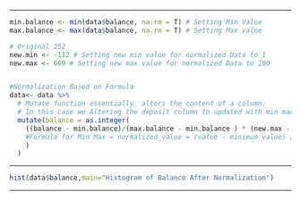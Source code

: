 ------------------------------------------------------------------------

```r


min.balance <- min(data$balance, na.rm = T) # Setting Min Value
max.balance <- max(data$balance, na.rm = T) # Setting Max value

# Original 252
new.min <- -112 # Setting new min value for normalized Data to 1
new.max <- 669 # Setting new max value for normalized Data to 100


#Normalization Based on Formula
data<- data %>% 
  # Mutate function essentially  alters the content of a column.
  # In this case we Altering the deposit column to updated with min max normalized values 
  mutate(balance = as.integer(
    ((balance - min.balance)/(max.balance - min.balance ) * (new.max - new.min) + new.min)
    #Formula for Min Max = normalized_value = (value - minimum_value) / (maximum_value - minimum_value) * (new_max - new_min) + new_min
    )
  )

```

------------------------------------------------------------------------

```r
hist(data$balance,main="Histogram of Balance After Normalization")

```

------------------------------------------------------------------------

